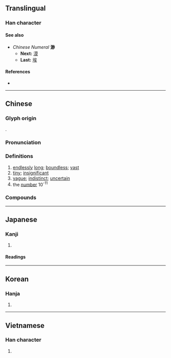{{character info}}
==Translingual==

===Han character===
{{Han char|rn=85|rad=水|as=09|sn=12|four=39120|canj=EBUH|ids=⿰氵眇}}

====See also====
* ''Chinese Numeral'' '''渺'''
** '''Next:''' [[漠]]
** '''Last:''' [[埃]]

====References====
* {{Han ref|kx=0635.170|dkj=17794|dj=1043.020|hdz=31673.120|uh=6E3A|ud=28218|bh=B4F9|bd=46329}}

----

==Chinese==
{{zh-forms}}

===Glyph origin===
{{Han etym}}
{{Han compound|水|alt1=氵|眇|ls=psc|c1=s|c2=p}}.

===Pronunciation===
{{zh-pron
|m=miǎo
|c=miu5
|md=miēu
|mn=biáu
|mn-t=miou2
|mc=y
|oc=y
|cat=a,num
}}

===Definitions===
{{zh-hanzi}}

# [[endlessly]] [[long]]; [[boundless]]; [[vast]]
# [[tiny]]; [[insignificant]]
# [[vague]]; [[indistinct]]; [[uncertain]]
# the [[number]] 10<sup>-11</sup>

===Compounds===
{{zh-der|微渺|杳渺|浩渺|深渺|渺不可測|渺不相涉|渺小|渺渺|渺渺冥冥|渺渺茫茫|渺無聲息|渺然|渺視|渺茫|渺邈|煙波浩渺|縹渺|茫茫渺渺|荒渺不經|飄渺|魚沉雁渺}}

{{cln|zh|numeral symbols|numerals}}

----

==Japanese==

===Kanji===
{{ja-kanji|grade=|rs=水09}}

# {{rfdef|ja|sort=水09}}

====Readings====
{{ja-readings
|goon=みょう
|kanon=びょう
|kun=ひろ-い, はる-か
|nanori=ひろ
}}

----

==Korean==

===Hanja===
{{ko-hanja|묘}}

# {{rfdef|ko|sort=水09}}

----

==Vietnamese==

===Han character===
{{vi-readings|reading=miểu, diễu, diệu, giẻo|rs=水09}}

# {{rfdef|vi|sort=水09}}